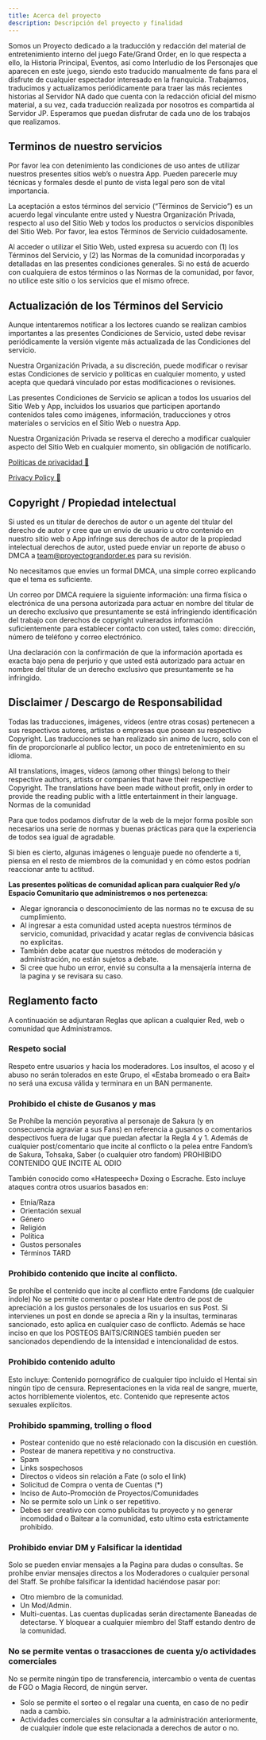 ```yaml
---
title: Acerca del proyecto
description: Descripción del proyecto y finalidad
---
```


Somos un Proyecto dedicado a la traducción y redacción del material de entretenimiento interno del juego Fate/Grand Order, en lo que respecta a ello, la Historia Principal, Eventos, así como Interludio de los Personajes que aparecen en este juego, siendo esto traducido manualmente de fans para el disfrute de cualquier espectador interesado en la franquicia. Trabajamos, traducimos y actualizamos periódicamente para traer las más recientes historias al Servidor NA dado que cuenta con la redacción oficial del mismo material, a su vez, cada traducción realizada por nosotros es compartida al Servidor JP. Esperamos que puedan disfrutar de cada uno de los trabajos que realizamos.

## Terminos de nuestro servicios

Por favor lea con detenimiento las condiciones de uso antes de utilizar nuestros presentes sitios web’s o nuestra App. Pueden parecerle muy técnicas y formales desde el punto de vista legal pero son de vital importancia.

La aceptación a estos términos del servicio (“Términos de Servicio”) es un acuerdo legal vinculante entre usted y Nuestra Organización Privada, respecto al uso del Sitio Web y todos los productos o servicios disponibles del Sitio Web. Por favor, lea estos Términos de Servicio cuidadosamente.

Al acceder o utilizar el Sitio Web, usted expresa su acuerdo con (1) los Términos del Servicio, y (2) las Normas de la comunidad incorporadas y detalladas en las presentes condiciones generales. Si no está de acuerdo con cualquiera de estos términos o las Normas de la comunidad, por favor, no utilice este sitio o los servicios que el mismo ofrece.

## Actualización de los Términos del Servicio

Aunque intentaremos notificar a los lectores cuando se realizan cambios importantes a las presentes Condiciones de Servicio, usted debe revisar periódicamente la versión vigente más actualizada de las Condiciones del servicio.

Nuestra Organización Privada, a su discreción, puede modificar o revisar estas Condiciones de servicio y políticas en cualquier momento, y usted acepta que quedará vinculado por estas modificaciones o revisiones.

Las presentes Condiciones de Servicio se aplican a todos los usuarios del Sitio Web y App, incluidos los usuarios que participen aportando contenidos tales como imágenes, información, traducciones y otros materiales o servicios en el Sitio Web o nuestra App.

Nuestra Organización Privada se reserva el derecho a modificar cualquier aspecto del Sitio Web en cualquier momento, sin obligación de notificarlo.

[Politicas de privacidad 📑](https://drive.google.com/file/d/1-hFZ6As-YTuGxxWQKKl-jo43UYzd6y51/view)

[Privacy Policy 📑](https://drive.google.com/file/d/1gsylAEfdtnDa-W3Y5Q8MITJPt_dpeKKD/view)

## Copyright / Propiedad intelectual

Si usted es un titular de derechos de autor o un agente del titular del derecho de autor y cree que un envío de usuario u otro contenido en nuestro sitio web o App infringe sus derechos de autor de la propiedad intelectual derechos de autor, usted puede enviar un reporte de abuso o DMCA a team@proyectograndorder.es para su revisión.

No necesitamos que envíes un formal DMCA, una simple correo explicando que el tema es suficiente.

Un correo por DMCA requiere la siguiente información: una firma física o electrónica de una persona autorizada para actuar en nombre del titular de un derecho exclusivo que presuntamente se está infringiendo identificación del trabajo con derechos de copyright vulnerados información suficientemente para establecer contacto con usted, tales como: dirección, número de teléfono y correo electrónico.

Una declaración con la confirmación de que la información aportada es exacta bajo pena de perjurio y que usted está autorizado para actuar en nombre del titular de un derecho exclusivo que presuntamente se ha infringido.

## Disclaimer / Descargo de Responsabilidad

Todas las traducciones, imágenes, vídeos (entre otras cosas) pertenecen a sus respectivos autores, artistas o empresas que posean su respectivo Copyright. Las traducciones se han realizado sin animo de lucro, solo con el fin de proporcionarle al publico lector, un poco de entretenimiento en su idioma.

All translations, images, videos (among other things) belong to their respective authors, artists or companies that have their respective Copyright. The translations have been made without profit, only in order to provide the reading public with a little entertainment in their language. Normas de la comunidad

Para que todos podamos disfrutar de la web de la mejor forma posible son necesarios una serie de normas y buenas prácticas para que la experiencia de todos sea igual de agradable.

Si bien es cierto, algunas imágenes o lenguaje puede no ofenderte a ti, piensa en el resto de miembros de la comunidad y en cómo estos podrían reaccionar ante tu actitud.

**Las presentes políticas de comunidad aplican para cualquier Red y/o Espacio Comunitario que administremos o nos pertenezca:**
- Alegar ignorancia o desconocimiento de las normas no te excusa de su cumplimiento.
- Al ingresar a esta comunidad usted acepta nuestros términos de servicio, comunidad, privacidad y acatar reglas de convivencia básicas no explicitas.
- También debe acatar que nuestros métodos de moderación y administración, no están sujetos a debate.
- Si cree que hubo un error, envié su consulta a la mensajería interna de la pagina y se revisara su caso.

## Reglamento facto

A continuación se adjuntaran Reglas que aplican a cualquier Red, web o comunidad que Administramos.


### Respeto social

Respeto entre usuarios y hacia los moderadores. Los insultos, el acoso y el abuso no serán tolerados en este Grupo, el «Estaba bromeado o era Bait» no será una excusa válida y terminara en un BAN permanente.

### Prohibido el chiste de Gusanos y mas

Se Prohíbe la mención peyorativa al personaje de Sakura (y en consecuencia agraviar a sus Fans) en referencia a gusanos o comentarios despectivos fuera de lugar que puedan afectar la Regla 4 y 1. Además de cualquier post/comentario que incite al conflicto o la pelea entre Fandom’s de Sakura, Tohsaka, Saber (o cualquier otro fandom) PROHIBIDO CONTENIDO QUE INCITE AL ODIO

También conocido como «Hatespeech» Doxing o Escrache. Esto incluye ataques contra otros usuarios basados en:

- Etnia/Raza
- Orientación sexual
- Género
- Religión
- Política
- Gustos personales
- Términos TARD

### Prohibido contenido que incite al conflicto.

Se prohíbe el contenido que incite al conflicto entre Fandoms (de cualquier índole) No se permite comentar o postear Hate dentro de post de apreciación a los gustos personales de los usuarios en sus Post. Si intervienes un post en donde se aprecia a Rin y la insultas, terminaras sancionado, esto aplica en cualquier caso de conflicto. Además se hace inciso en que los POSTEOS BAITS/CRINGES también pueden ser sancionados dependiendo de la intensidad e intencionalidad de estos.

### Prohibido contenido adulto

Esto incluye: Contenido pornográfico de cualquier tipo incluido el Hentai sin ningún tipo de censura. Representaciones en la vida real de sangre, muerte, actos horriblemente violentos, etc. Contenido que represente actos sexuales explícitos.

### Prohibido spamming, trolling o flood

- Postear contenido que no esté relacionado con la discusión en cuestión.
- Postear de manera repetitiva y no constructiva.
- Spam
- Links sospechosos
- Directos o videos sin relación a Fate (o solo el link)
- Solicitud de Compra o venta de Cuentas (*)
- Inciso de Auto-Promoción de Proyectos/Comunidades
- No se permite solo un Link o ser repetitivo.
- Debes ser creativo con como publicitas tu proyecto y no generar incomodidad o Baitear a la comunidad, esto ultimo esta estrictamente prohibido.

### Prohibido enviar DM y Falsificar la identidad

Solo se pueden enviar mensajes a la Pagina para dudas o consultas. Se prohíbe enviar mensajes directos a los Moderadores o cualquier personal del Staff. Se prohíbe falsificar la identidad haciéndose pasar por:

- Otro miembro de la comunidad.
- Un Mod/Admin.
- Multi-cuentas. Las cuentas duplicadas serán directamente Baneadas de detectarse. Y bloquear a cualquier miembro del Staff estando dentro de la comunidad.

### No se permite ventas o trasacciones de cuenta y/o actividades comerciales

No se permite ningún tipo de transferencia, intercambio o venta de cuentas de FGO o Magia Record, de ningún server.

- Solo se permite el sorteo o el regalar una cuenta, en caso de no pedir nada a cambio.
- Actividades comerciales sin consultar a la administración anteriormente, de cualquier índole que este relacionada a derechos de autor o no.

